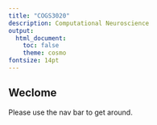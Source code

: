 ```yaml
---
title: "COGS3020"
description: Computational Neuroscience
output:
  html_document:
    toc: false
    theme: cosmo
fontsize: 14pt
---
```


## Weclome

Please use the nav bar to get around.

<!---
<center>
    ![](img/brain_bling.jpg)
</center>
--->
